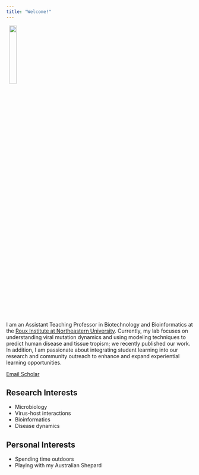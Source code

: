 ```yaml
---
title: "Welcome!"
---
```


<img src="/images/headshot.png" width="20%" hspace="7.5" align="center">

I am an Assistant Teaching Professor in Biotechnology and Bioinformatics at the [Roux Institute at Northeastern University](https://roux.northeastern.edu/nu_research/comp-med/). Currently, my lab focuses on understanding viral mutation dynamics and using modeling techniques to predict human disease and tissue tropism; we recently published our work. In addition, I am passionate about integrating student learning into our research and community outreach to enhance and expand experiential learning opportunities.

::: {.column-page-inset .text-center}
```{=html}
<a class="btn btn-outline-dark", href="mailto:m.wilczek@northeastern.edu" target="_blank" rel="noopener noreferrer">
    <i class="ai bi-envelope" role='img' aria-label='Email'></i> Email
</a>
<a class="btn btn-outline-dark", href="https://scholar.google.com/citations?user=5BSDGrkAAAAJ&hl=en" target="_blank" rel="noopener noreferrer">
    <i class="ai ai-google-scholar" role='img' aria-label='Google Scholar'></i> Scholar
</a>
```
:::

## Research Interests
* Microbiology
* Virus-host interactions
* Bioinformatics
* Disease dynamics

## Personal Interests
* Spending time outdoors
* Playing with my Australian Shepard




